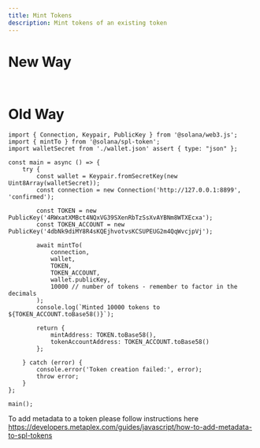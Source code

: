 ```yaml
---
title: Mint Tokens
description: Mint tokens of an existing token
---
```


# New Way

```tsx 


```

# Old Way

```tsx
import { Connection, Keypair, PublicKey } from '@solana/web3.js';
import { mintTo } from '@solana/spl-token';
import walletSecret from './wallet.json' assert { type: "json" };

const main = async () => {
    try {
        const wallet = Keypair.fromSecretKey(new Uint8Array(walletSecret));
        const connection = new Connection('http://127.0.0.1:8899', 'confirmed');

        const TOKEN = new PublicKey('4RWxatXMBct4NQxVG39SXenRbTzSsXvAYBNm8WTXEcxa');
        const TOKEN_ACCOUNT = new PublicKey('4dbNk9diMY8R4sKQEjhvotvsKCSUPEUG2m4QqWvcjpVj');

        await mintTo(
            connection,
            wallet,
            TOKEN,
            TOKEN_ACCOUNT,
            wallet.publicKey,
            10000 // number of tokens - remember to factor in the decimals
        );
        console.log(`Minted 10000 tokens to ${TOKEN_ACCOUNT.toBase58()}`);

        return {
            mintAddress: TOKEN.toBase58(),
            tokenAccountAddress: TOKEN_ACCOUNT.toBase58()
        };

    } catch (error) {
        console.error('Token creation failed:', error);
        throw error;
    }
};

main();

```

To add metadata to a token please follow instructions here https://developers.metaplex.com/guides/javascript/how-to-add-metadata-to-spl-tokens
